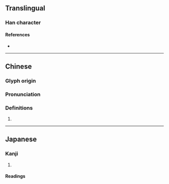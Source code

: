 {{character info/new}}
==Translingual==

===Han character===
{{Han char|rn=75|rad=木|as=10|sn=14|four=47980|canj=DBAC|ids=⿰木冥}}

====References====
* {{Han ref|kx=0543.230|dkj=15244|dj=0931.100|hdz=21270.110|uh=69A0|ud=27040|bh=E240|bd=57920}}

----

==Chinese==
{{zh-forms|s=}}

===Glyph origin===
{{Han etym}}

===Pronunciation===
{{zh-pron
|m=míng
|c=ming4
|mc=y
|oc=y
|cat=}}

===Definitions===
{{zh-hanzi}}

# {{rfdef|zh}}

----

==Japanese==

===Kanji===
{{ja-kanji|grade=|rs=木10}}

# {{rfdef|ja|sort=木10}}

====Readings====
{{ja-readings|on=[[べい]] (bei), [[みょう]] (myō)|kun=}}